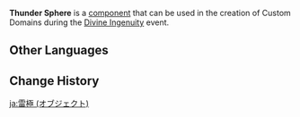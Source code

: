 {{Component Infobox
|title       = Thunder Sphere
|id          = 3007
|image       = Item Thunder Sphere.png
|load        = 6
|event       = Divine Ingenuity
|description = While traveling with Electrograna, you can use Thunder Spheres to move quickly.
|placement   = Free
|category    = Mechanisms
|size        = 1 · 1 · 1
}}
'''Thunder Sphere''' is a [[component]] that can be used in the creation of Custom Domains during the [[Divine Ingenuity]] event.

==Other Languages==
{{Other Languages|Thunder Sphere}}

==Change History==
{{Change History|2.5}}

[[ja:雷極 (オブジェクト)]]